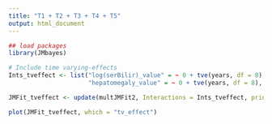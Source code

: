 ```yaml
---
title: "T1 + T2 + T3 + T4 + T5"
output: html_document
---
```





```r

## load packages
library(JMbayes)

# Include time varying-effects
Ints_tveffect <- list("log(serBilir)_value" = ~ 0 + tve(years, df = 8), "log(serBilir)_slope" = ~ 0 + tve(years, df = 8), 
                      "hepatomegaly_value" = ~ 0 + tve(years, df = 8), "hepatomegaly_slope" = ~ 0 + tve(years, df = 8))

JMFit_tveffect <- update(multJMFit2, Interactions = Ints_tveffect, priors = list(shrink_alphas = TRUE))

plot(JMFit_tveffect, which = "tv_effect")


```
